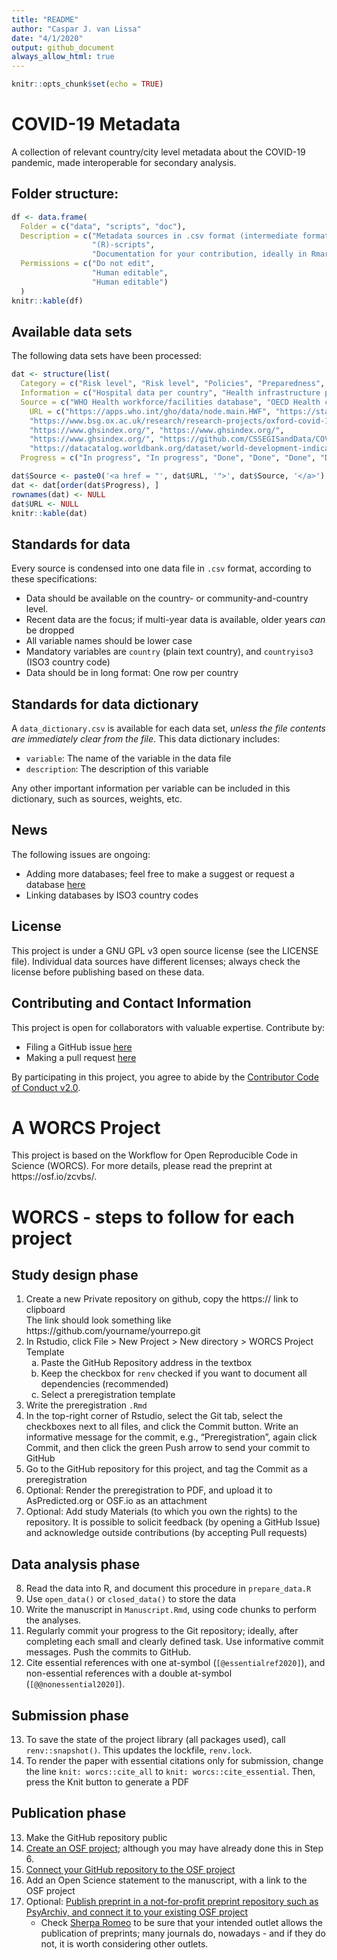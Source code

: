 ```yaml
---
title: "README"
author: "Caspar J. van Lissa"
date: "4/1/2020"
output: github_document
always_allow_html: true
---
```


```r
knitr::opts_chunk$set(echo = TRUE)
```

# COVID-19 Metadata

A collection of relevant country/city level metadata about the COVID-19 pandemic, made interoperable for secondary analysis.

## Folder structure:

```r
df <- data.frame(
  Folder = c("data", "scripts", "doc"),
  Description = c("Metadata sources in .csv format (intermediate formats are acceptable until they can be made tidy).",
                  "(R)-scripts",
                  "Documentation for your contribution, ideally in Rmarkdown format. Rmarkdown can contain code chunks. Elaborate functions should be relegated to the 'scripts' folder."),
  Permissions = c("Do not edit",
                  "Human editable",
                  "Human editable")
  )
knitr::kable(df)
```

## Available data sets

The following data sets have been processed:

```r

dat <- structure(list(
  Category = c("Risk level", "Risk level", "Policies", "Preparedness", "Preparedness", "Preparedness", "COVID19", "Economic"),
  Information = c("Hospital data per country", "Health infrastructure per country data", "Tracking global response to covid19 database", "Pandemic preperadness score data", "GHS index database ", "Health security database", "Number of cases and fatalities", "World Development Indicators"),
  Source = c("WHO Health workforce/facilities database", "OECD Health care resources database", "Oxford Tracker for Regulation Policies", "GHS index", "GHS Index", "GHS index", "CSSE Global Cases", "World Bank"), 
    URL = c("https://apps.who.int/gho/data/node.main.HWF", "https://stats.oecd.org/index.aspx?queryid=30183", 
    "https://www.bsg.ox.ac.uk/research/research-projects/oxford-covid-19-government-response-tracker", 
    "https://www.ghsindex.org/", "https://www.ghsindex.org/", 
    "https://www.ghsindex.org/", "https://github.com/CSSEGISandData/COVID-19",
    "https://datacatalog.worldbank.org/dataset/world-development-indicators"),
  Progress = c("In progress", "In progress", "Done", "Done", "Done", "Done", "Done", "In progress")), class = "data.frame", row.names = c(NA, -8L))

dat$Source <- paste0('<a href = "', dat$URL, '">', dat$Source, '</a>')
dat <- dat[order(dat$Progress), ]
rownames(dat) <- NULL
dat$URL <- NULL
knitr::kable(dat)
```

## Standards for data

Every source is condensed into one data file in `.csv` format, according to these specifications:

* Data should be available on the country- or community-and-country level.
* Recent data are the focus; if multi-year data is available, older years *can* be dropped
* All variable names should be lower case
* Mandatory variables are `country` (plain text country), and `countryiso3` (ISO3 country code)
* Data should be in long format: One row per country

## Standards for data dictionary

A `data_dictionary.csv` is available for each data set, *unless the file contents are immediately clear from the file*. This data dictionary includes:

* `variable`: The name of the variable in the data file
* `description`: The description of this variable

Any other important information per variable can be included in this dictionary, such as sources, weights, etc.

## News

The following issues are ongoing:

* Adding more databases; feel free to make a suggest or request a database [here](https://github.com/cjvanlissa/COVID19_metadata/issues) 
* Linking databases by ISO3 country codes

## License

This project is under a GNU GPL v3 open source license (see the LICENSE file). Individual data sources have different licenses; always check the license before publishing based on these data.

## Contributing and Contact Information

This project is open for collaborators with valuable expertise. Contribute by:

* Filing a GitHub issue [here](https://github.com/cjvanlissa/COVID19_metadata/issues)
* Making a pull request [here](https://github.com/cjvanlissa/COVID19_metadata/pulls)

By participating in this project, you agree to abide by the [Contributor Code of Conduct v2.0](https://www.contributor-covenant.org/).

# A WORCS Project

This project is based on the Workflow for Open Reproducible Code in Science (WORCS). For more details, please read the preprint at https://osf.io/zcvbs/.

# WORCS - steps to follow for each project

## Study design phase

1. Create a new Private repository on github, copy the https:// link to clipboard  
  The link should look something like https://github.com/yourname/yourrepo.git
2. In Rstudio, click File > New Project > New directory > WORCS Project Template
    a. Paste the GitHub Repository address in the textbox
    b. Keep the checkbox for `renv` checked if you want to document all dependencies (recommended)
    c. Select a preregistration template
3. Write the preregistration `.Rmd`
4. In the top-right corner of Rstudio, select the Git tab, select the checkboxes next to all files, and click the Commit button. Write an informative message for the commit, e.g., "Preregistration", again click Commit, and then click the green Push arrow to send your commit to GitHub
5. Go to the GitHub repository for this project, and tag the Commit as a preregistration
6. Optional: Render the preregistration to PDF, and upload it to AsPredicted.org or OSF.io as an attachment
7. Optional: Add study Materials (to which you own the rights) to the repository. It is possible to solicit feedback (by opening a GitHub Issue) and acknowledge outside contributions (by accepting Pull requests)

## Data analysis phase

8. Read the data into R, and document this procedure in `prepare_data.R`
9. Use `open_data()` or `closed_data()` to store the data
10. Write the manuscript in `Manuscript.Rmd`, using code chunks to perform the analyses.
11. Regularly commit your progress to the Git repository; ideally, after completing each small and clearly defined task. Use informative commit messages. Push the commits to GitHub.
12. Cite essential references with one at-symbol (`[@essentialref2020]`), and non-essential references with a double at-symbol (`[@@nonessential2020]`).

## Submission phase

13. To save the state of the project library (all packages used), call `renv::snapshot()`. This updates the lockfile, `renv.lock`.
14. To render the paper with essential citations only for submission, change the line `knit: worcs::cite_all` to `knit: worcs::cite_essential`. Then, press the Knit button to generate a PDF

## Publication phase

13. Make the GitHub repository public
14. [Create an OSF project](https://help.osf.io/hc/en-us/articles/360019737594-Create-a-Project); although you may have already done this in Step 6.
15. [Connect your GitHub repository to the OSF project](https://help.osf.io/hc/en-us/articles/360019929813-Connect-GitHub-to-a-Project)
16. Add an Open Science statement to the manuscript, with a link to the OSF project
17. Optional: [Publish preprint in a not-for-profit preprint repository such as PsyArchiv, and connect it to your existing OSF project](https://help.osf.io/hc/en-us/articles/360019930533-Upload-a-Preprint)
    + Check [Sherpa Romeo](http://sherpa.ac.uk/romeo/index.php) to be sure that your intended outlet allows the publication of preprints; many journals do, nowadays - and if they do not, it is worth considering other outlets.


